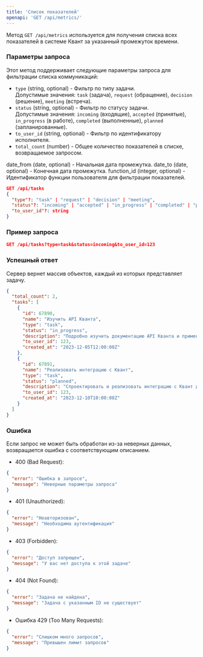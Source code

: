 ```yaml
---
title: 'Список показателей'
openapi: 'GET /api/metrics/'
---
```

Метод `GET /api/metrics` используется для получения списка всех показателей в системе Квант за указанный промежуток времени.

### Параметры запроса

Этот метод поддерживает следующие параметры запроса для фильтрации списка коммуникаций:

- `type` (string, optional) - Фильтр по типу задачи.  
  Допустимые значения: `task` (задача), `request` (обращение), `decision` (решение), `meeting` (встреча).
- `status` (string, optional) - Фильтр по статусу задачи.  
  Допустимые значения: `incoming` (входящие), `accepted` (принятые), `in_progress` (в работе), `completed` (выполненные), `planned` (запланированные).
- `to_user_id` (string, optional) - Фильтр по идентификатору исполнителя.
- `total_count` (number) - Общее количество показателей в списке, возвращаемое запросом.

date_from (date, optional) - Начальная дата промежутка.
date_to (date, optional) - Конечная дата промежутка.
function_id (integer, optional) - Идентификатор функции пользователя для фильтрации показателей.

```json
GET /api/tasks
{
  "type"?: "task" | "request" | "decision" | "meeting",
  "status"?: "incoming" | "accepted" | "in_progress" | "completed" | "planned",
  "to_user_id"?: string
}
```
### Пример запроса
```json
GET /api/tasks?type=task&status=incoming&to_user_id=123
```

### Успешный ответ
Сервер вернет массив объектов, каждый из которых представляет задачу.

```json
{
  "total_count": 2,
  "tasks": [
    {
      "id": 67890,
      "name": "Изучить API Кванта",
      "type": "task",
      "status": "in_progress",
      "description": "Подробно изучить документацию API Кванта и применить знания на практике",
      "to_user_id": 123,
      "created_at": "2023-12-05T12:00:00Z"
    },
    {
      "id": 67891,
      "name": "Реализовать интеграцию с Квант",
      "type": "task",
      "status": "planned",
      "description": "Спроектировать и реализовать интеграцию с Квант для улучшения рабочих процессов",
      "to_user_id": 123,
      "created_at": "2023-12-10T10:00:00Z"
    }
  ]
}
```

### Ошибка
Если запрос не может быть обработан из-за неверных данных, возвращается ошибка с соответствующим описанием.

- 400 (Bad Request):
```json
{
  "error": "Ошибка в запросе",
  "message": "Неверные параметры запроса"
}
```

- 401 (Unauthorized):
```json
{
  "error": "Неавторизован",
  "message": "Необходима аутентификация"
}
```
- 403 (Forbidden):
```json
{
  "error": "Доступ запрещен",
  "message": "У вас нет доступа к этой задаче"
}
```
- 404 (Not Found):
```json
{
  "error": "Задача не найдена",
  "message": "Задача с указанным ID не существует"
}
```
- Ошибка 429 (Too Many Requests):
```json
{
  "error": "Слишком много запросов",
  "message": "Превышен лимит запросов"
}
```